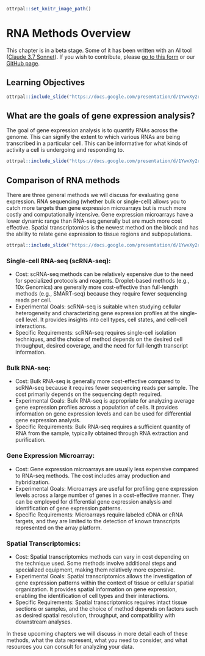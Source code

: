 
```r
ottrpal::set_knitr_image_path()
```

# RNA Methods Overview

<div class = "warning">
This chapter is in a beta stage. Some of it has been written with an AI tool ([Claude 3.7 Sonnet](https://poe.com/Claude-Sonnet-3.7)). If you wish to contribute, please [go to this form](https://forms.gle/dqYgmKH8XXE2ohwD9) or our [GitHub page](https://github.com/fhdsl/Choosing_Genomics_Tools).
</div>

## Learning Objectives

```r
ottrpal::include_slide("https://docs.google.com/presentation/d/1YwxXy2rnUgbx_7B7ENH9wpDX-j6JpJz6lGVzOkjo0qY/edit#slide=id.g12890ae15d7_0_76")
```

## What are the goals of gene expression analysis?

The goal of gene expression analysis is to quantify RNAs across the genome. This can signify the extent to which various RNAs are being transcribed in a particular cell. This can be informative for what kinds of activity a cell is undergoing and responding to.

```r
ottrpal::include_slide("https://docs.google.com/presentation/d/1YwxXy2rnUgbx_7B7ENH9wpDX-j6JpJz6lGVzOkjo0qY/edit#slide=id.g142c259a793_0_0")
```

## Comparison of RNA methods

There are three general methods we will discuss for evaluating gene expression. RNA sequencing (whether bulk or single-cell) allows you to catch more targets than gene expression microarrays but is much more costly and computationally intensive. Gene expression microarrays have a lower dynamic range than RNA-seq generally but are much more cost effective. Spatial transcriptomics is the newest method on the block and has the ability to relate gene expression to tissue regions and subpopulations.

```r
ottrpal::include_slide("https://docs.google.com/presentation/d/1YwxXy2rnUgbx_7B7ENH9wpDX-j6JpJz6lGVzOkjo0qY/edit#slide=id.g13438a9a5b2_0_80")
```

### Single-cell RNA-seq (scRNA-seq):

- Cost: scRNA-seq methods can be relatively expensive due to the need for specialized protocols and reagents. Droplet-based methods (e.g., 10x Genomics) are generally more cost-effective than full-length methods (e.g., SMART-seq) because they require fewer sequencing reads per cell.
- Experimental Goals: scRNA-seq is suitable when studying cellular heterogeneity and characterizing gene expression profiles at the single-cell level. It provides insights into cell types, cell states, and cell-cell interactions.
- Specific Requirements: scRNA-seq requires single-cell isolation techniques, and the choice of method depends on the desired cell throughput, desired coverage, and the need for full-length transcript information.

### Bulk RNA-seq:

- Cost: Bulk RNA-seq is generally more cost-effective compared to scRNA-seq because it requires fewer sequencing reads per sample. The cost primarily depends on the sequencing depth required.
- Experimental Goals: Bulk RNA-seq is appropriate for analyzing average gene expression profiles across a population of cells. It provides information on gene expression levels and can be used for differential gene expression analysis.
- Specific Requirements: Bulk RNA-seq requires a sufficient quantity of RNA from the sample, typically obtained through RNA extraction and purification.

### Gene Expression Microarray:
- Cost: Gene expression microarrays are usually less expensive compared to RNA-seq methods. The cost includes array production and hybridization.
- Experimental Goals: Microarrays are useful for profiling gene expression levels across a large number of genes in a cost-effective manner. They can be employed for differential gene expression analysis and identification of gene expression patterns.
- Specific Requirements: Microarrays require labeled cDNA or cRNA targets, and they are limited to the detection of known transcripts represented on the array platform.

### Spatial Transcriptomics:
- Cost: Spatial transcriptomics methods can vary in cost depending on the technique used. Some methods involve additional steps and specialized equipment, making them relatively more expensive.
- Experimental Goals: Spatial transcriptomics allows the investigation of gene expression patterns within the context of tissue or cellular spatial organization. It provides spatial information on gene expression, enabling the identification of cell types and their interactions.
- Specific Requirements: Spatial transcriptomics requires intact tissue sections or samples, and the choice of method depends on factors such as desired spatial resolution, throughput, and compatibility with downstream analyses.

In these upcoming chapters we will discuss in more detail each of these methods, what the data represent, what you need to consider, and what resources you can consult for analyzing your data.
